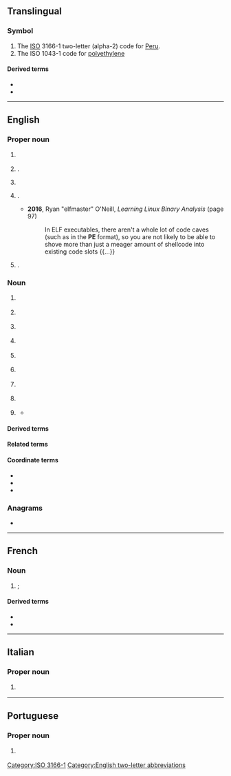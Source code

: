 {{also|Appendix:Variations of "pe"}}
==Translingual==

===Symbol===
{{head|mul|symbol}}

# The [[ISO]] 3166-1 two-letter (alpha-2) code for [[Peru]].
# The ISO 1043-1 code for [[polyethylene]]

====Derived terms====
{{sense|polyethylene}}
* {{l|mul|PE-LD}}
* {{l|mul|PE-HD}}

[[Category:ISO 3166-1]]
[[Category:English two-letter abbreviations]]

----

==English==

===Proper noun===
{{en-proper noun|-|PEs}}

# {{lb|en|geography}} {{initialism of|en|Prince Edward Island}} {{gloss|A Canadian province}}
#: {{coordinate terms|en|AB|BC|MB|NB|NL|NS|NT|NU|ON|QC|SK|YT}}
# {{lb|en|software}} {{initialism of|en|[[portable|Portable]] [[edition|Edition]]|nodot=1}} {{gloss|usually used for a software version}}.
# {{lb|en|software}} {{initialism of|en|Windows Preinstallation Environment|Preinstallation Environment}}
# {{lb|en|software}} {{init of|en|portable executable|Portable Executable|nodot=1}} {{gloss|[[executable]] [[file]] [[format]] used by modern versions of Microsoft Windows}}.
#* '''2016''', Ryan "elfmaster" O'Neill, ''Learning Linux Binary Analysis'' (page 97)
#*: In ELF executables, there aren't a whole lot of code caves (such as in the '''PE''' format), so you are not likely to be able to shove more than just a meager amount of shellcode into existing code slots {{...}}
# {{lb|en|geography}} {{abbreviation of|en|Pernambuco}} {{gloss|a state of [[Brazil]]}}.

===Noun===
{{en-noun|~}}

# {{lb|en|business}} {{initialism of|en|[[professional|Professional]] [[engineer|Engineer]]}}
# {{lb|en|education}} {{initialism of|en|physical education}}
# {{lb|en|education}} {{initialism of|en|preliminary examination|Preliminary Examination}}
# {{lb|en|electronics}} {{initialism of|en|protective earthing}}
# {{lb|en|organic chemistry}} {{initialism of|en|polyethylene}}
# {{lb|en|organic chemistry}} {{initialism of|en|polyether}}
# {{lb|en|pathology}} {{initialism of|en|pulmonary embolism}}
# {{lb|en|medicine}} {{initialism of|en|premature ejaculation}}
# {{lb|en|finance}} {{initialism of|en|private equity}}
#* {{quote-web|en|url=https://www.bloomberg.com/news/features/2019-10-03/how-private-equity-works-and-took-over-everything|title=Everything Is Private Equity Now|date=2019-10-03|work=Bloomberg Businessweek|passage=The '''PE''' industry, which runs funds that can invest outside public markets, has trillions of dollars in assets under management.}}

====Derived terms====
{{der3|en|title=polyethylene|
|PEG
|PEO
|LDPE
|HDPE
|UHDPE
|UHMWPE
|HMWPE
}}
{{der3|en|title=polyether|
|PEBA
|PC-PE
}}

====Related terms====
{{rel3|en|title=polyethylene|
|EG
|MEG
}}

====Coordinate terms====
{{s|Portable Executable}}
* {{l|en|LE}}
* {{l|en|LX}}
* {{l|en|NE}}

===Anagrams===
* {{anagrams|en|a=ep|EP|ep|ep.}}

----

==French==

===Noun===
{{fr-noun|m|-}}

# {{l|en|PE|gloss=polyethylene}}; {{abbreviation of|fr|polyéthylène}}

====Derived terms====
{{sense|polyéthylène}}
* {{l|mul|PE-BD}}
* {{l|mul|PE-HD}}

----

==Italian==

===Proper noun===
{{it-proper noun}}

# {{abbreviation of|it|Pescara}} {{gloss|city in Abruzzo}}

----

==Portuguese==

===Proper noun===
{{pt-proper noun|m}}

# {{abbreviation of|pt|Pernambuco}} {{gloss|Brazilian state}}